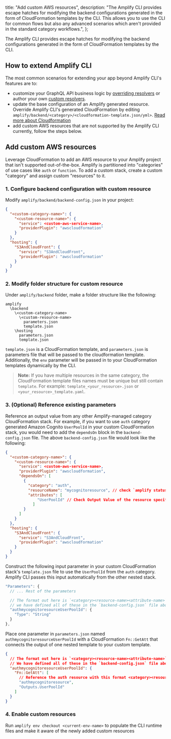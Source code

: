   title: "Add custom AWS resources",
  description:
    "The Amplify CLI provides escape hatches for modifying the backend configurations generated in the form of CloudFormation templates by the CLI. This allows you to use the CLI for common flows but also any advanced scenarios which aren't provided in the standard category workflows.",
};

The Amplify CLI provides escape hatches for modifying the backend configurations generated in the form of CloudFormation templates by the CLI.

## How to extend Amplify CLI

The most common scenarios for extending your app beyond Amplify CLI's features are to:

- customize your GraphQL API business logic by [overriding resolvers](/cli/graphql-transformer/resolvers#overwriting-resolvers) or author your own [custom resolvers](/cli/graphql-transformer/resolvers#custom-resolvers).
- update the base configuration of an Amplify generated resource. Override Amplify CLI's generated CloudFormation by editing `amplify/backend/<category>/<cloudformation-template.json/yml>`. [Read more about Cloudformation](https://aws.amazon.com/cloudformation/)
- add custom AWS resources that are not supported by the Amplify CLI currently, follow the steps below.

## Add custom AWS resources

Leverage CloudFormation to add an AWS resource to your Amplify project that isn't supported out-of-the-box. Amplify is partitioned into "categories" of use cases like `auth` or `function`. To add a custom stack, create a custom "category" and assign custom "resources" to it.

### 1. Configure backend configuration with custom resource

Modify `amplify/backend/backend-config.json` in your project:

```json
{
  "<custom-category-name>": {
    "<custom-resource-name>": {
      "service": <custom-aws-service-name>,
      "providerPlugin": "awscloudformation"
    }
  },
  "hosting": {
    "S3AndCloudFront": {
      "service": "S3AndCloudFront",
      "providerPlugin": "awscloudformation"
    }
  }
}
```

### 2. Modify folder structure for custom resource

Under `amplify/backend` folder, make a folder structure like the following:

```console
amplify
  \backend
    \<custom-category-name>
      \<custom-resource-name>
        parameters.json
        template.json
    \hosting
      parameters.json
      template.json
```

`template.json` is a CloudFormation template, and `parameters.json` is parameters file that will be passed to the cloudformation template. Additionally, the `env` parameter will be passed in to your CloudFormation templates dynamically by the CLI.

> **Note:** If you have multiple resources in the same category, the CloudFormation template files names must be unique but still contain `template`. For example: `template_<your_resource>.json` or `<your_resource>_template.yaml`.

### 3. (Optional) Reference existing parameters

Reference an output value from any other Amplify-managed category CloudFormation stack. For example, if you want to use `auth` category generated Amazon Cognito `UserPoolId` in your custom CloudFormation stack, you would need to add the `dependsOn` block in the `backend-config.json` file. The above `backend-config.json` file would look like the following:

```json
{
  "<custom-category-name>": {
    "<custom-resource-name>": {
      "service": <custom-aws-service-name>,
      "providerPlugin": "awscloudformation",
      "dependsOn": [
        {
          "category": "auth",
          "resourceName": "mycognitoresource", // check `amplify status` to find resource name
          "attributes": [
              "UserPoolId" // Check Output Value of the resource specific cloudformation file to find available attributes
            ]
        }
      ]
    }
  },
  "hosting": {
    "S3AndCloudFront": {
      "service": "S3AndCloudFront",
      "providerPlugin": "awscloudformation"
    }
  }
}
```

Construct the following input parameter in your custom CloudFormation stack's `template.json` file to use the `UserPoolId` from the `auth` category. Amplify CLI passes this input automatically from the other nested stack.

```js
"Parameters": {
  // ... Rest of the parameters

  // The format out here is `<category><resource-name><attribute-name>`
  // we have defined all of these in the `backend-config.json` file above
  "authmycognitoresourceUserPoolId": {
    "Type": "String"
  }
},
```

Place one parameter in `parameters.json` named `authmycognitoresourceUserPoolId` with a CloudFormation `Fn::GetAtt` that connects the output of one nested template to your custom template.

```json
{
  // The format out here is `<category><resource-name><attribute-name>`
  // We have defined all of these in the `backend-config.json` file above
  "authmycognitoresourceUserPoolId": {
    "Fn::GetAtt": [
      // Reference the auth resource with this format <category><resource-name>
      "authmycognitoresource",
      "Outputs.UserPoolId"
    ]
  }
}
```

### 4. Enable custom resources

Run `amplify env checkout <current-env-name>` to populate the CLI runtime files and make it aware of the newly added custom resources
